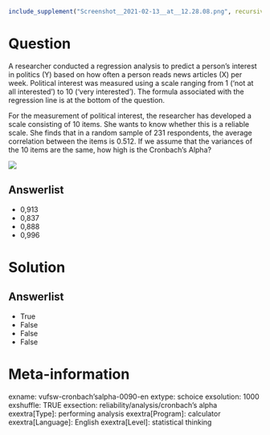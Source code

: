 ```r
include_supplement("Screenshot__2021-02-13__at__12.28.08.png", recursive = TRUE)
```

Question
========
A researcher conducted a regression analysis to predict a person's
interest in politics (Y) based on how often a person reads news articles
(X) per week. Political interest was measured using a scale ranging from
1 ('not at all interested') to 10 ('very interested'). The formula
associated with the regression line is at the bottom of the question.  
  
For the measurement of political interest, the researcher has developed
a scale consisting of 10 items. She wants to know whether this is a
reliable scale. She finds that in a random sample of 231 respondents,
the average correlation between the items is 0.512. If we assume that
the variances of the 10 items are the same, how high is the Cronbach's
Alpha?   
  
![](Screenshot__2021-02-13__at__12.28.08.png)

Answerlist
----------
* 0,913
* 0,837
* 0,888
* 0,996

Solution
========










Answerlist
----------
* True
* False
* False
* False

Meta-information
================
exname: vufsw-cronbach'salpha-0090-en
extype: schoice
exsolution: 1000
exshuffle: TRUE
exsection: reliability/analysis/cronbach's alpha
exextra[Type]: performing analysis
exextra[Program]: calculator
exextra[Language]: English
exextra[Level]: statistical thinking

